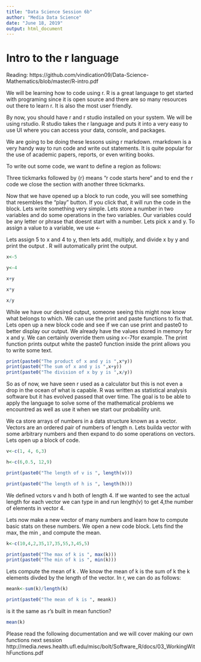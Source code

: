 ---
title: "Data Science Session 6b"
author: "Media Data Science"
date: "June 18, 2019"
output: html_document
---

# Intro to the r language 

Reading: https://github.com/vindication09/Data-Science-Mathematics/blob/master/R-intro.pdf

We will be learning how to code using r. R is a great language to get started with programing since it is open source and there are so many resources out there to learn r. It is also the most user friendly. 

By now, you should have r and r studio installed on your system. We will be using rstudio. R studio takes the r language and puts it into a very easy to use UI where you can access your data, console, and packages. 

We are going to be doing these lessons using r markdown. rmarkdown is a very handy way to run code and write out statements. It is quite popular for the use of academic papers, reports, or even writing books. 

To write out some code, we want to define a region as follows:

Three tickmarks followed by {r} means "r code starts here" and to end the r code we close the section with another three tickmarks. 

Now that we have opened up a block to run code, you will see something that resembles the "play" button. If you click that, it will run the code in the block. Lets write something very simple. Lets store a number in two variables and do some operations in the two variables. Our variables could be any letter or phrase that doesnt start with a number. Lets pick x and y. To assign a value to a variable, we use <-

Lets assign 5 to x and 4 to y, then lets add, multiply, and divide x by y and print the output . R will automatically print the output. 

```{r}
x<-5

y<-4

x+y

x*y

x/y


```

While we have our desired output, someone seeing this might now know what belongs to which. We can use the print and paste functions to fix that. Lets open up a new block code and see if we can use print and paste0 to better display our output. We already have the values stored in memory for x and y. We can certainly override them using x<-7for example. The print function prints output white the paste0 function inside the print allows you to write some text.

```{r}
print(paste0("The product of x and y is ",x*y))
print(paste0("The sum of x and y is ",x+y))
print(paste0("The division of x by y is ",x/y))
```

So as of now, we have seen r used as a calculator but this is not even a drop in the ocean of what is capable. R was written as statistical analysis software but it has evolved passed that over time. The goal is to be able to apply the language to solve some of the mathematical problems we encountred as well as use it when we start our probability unit. 

We ca store arrays of numbers in a data structure known as a vector. Vectors are an ordered pair of numbers of length n. Lets builda vector with some arbitrary numbers and then expand to do some operations on vectors. Lets open up a block of code. 

```{r}

v<-c(1, 4, 6,3)

h<-c(6,0.5, 12,9)

print(paste0("The length of v is ", length(v)))

print(paste0("The length of h is ", length(h)))

```

We defined vctors v and h both of length 4. If we wanted to see the actual length for each vector we can type in and run length(v) to get 4,the number of elements in vector 4.

Lets now make a new vector of many numbers and learn how to compute basic stats on these numbers. We open a new code block. Lets find the max, the min , and compute the mean. 

```{r}
k<-c(10,4,2,35,17,35,55,3,45,5)

print(paste0("The max of k is ", max(k)))
print(paste0("The min of k is ", min(k)))
```

Lets compute the mean of k . We know the mean of k is the sum of k the k elements divded by the length of the vector. In r, we can do as follows: 

```{r}
meank<-sum(k)/length(k)

print(paste0("The mean of k is ", meank))
```

is it the same as r's built in mean function?
```{r}
mean(k)
```

Please read the following documentation and we will cover making our own functions next session 
http://media.news.health.ufl.edu/misc/bolt/Software_R/docs/03_WorkingWithFunctions.pdf







